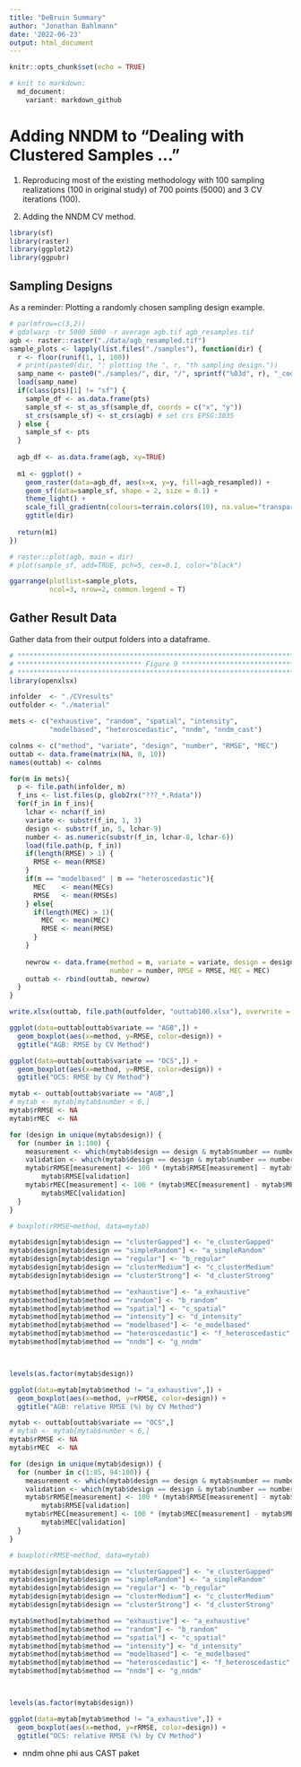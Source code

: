 ```yaml
---
title: "DeBruin Summary"
author: "Jonathan Bahlmann"
date: '2022-06-23'
output: html_document
---
```


```r
knitr::opts_chunk$set(echo = TRUE)
```

```r
# knit to markdown:
  md_document:
    variant: markdown_github
```

# Adding NNDM to "Dealing with Clustered Samples ..."

1. Reproducing most of the existing methodology with 100 sampling realizations (100 in original study) of 700 points (5000) and 3 CV iterations (100).

2. Adding the NNDM CV method.

```r
library(sf)
library(raster)
library(ggplot2)
library(ggpubr)
```

## Sampling Designs
As a reminder: Plotting a randomly chosen sampling design example.

```r
# par(mfrow=c(3,2))
# gdalwarp -tr 5000 5000 -r average agb.tif agb_resamples.tif
agb <- raster::raster("./data/agb_resampled.tif")
sample_plots <- lapply(list.files("./samples"), function(dir) {
  r <- floor(runif(1, 1, 100))
  # print(paste0(dir, ": plotting the ", r, "th sampling design."))
  samp_name <- paste0("./samples/", dir, "/", sprintf("%03d", r), "_coords", ".Rdata")
  load(samp_name)
  if(class(pts)[1] != "sf") {
    sample_df <- as.data.frame(pts)
    sample_sf <- st_as_sf(sample_df, coords = c("x", "y"))
    st_crs(sample_sf) <- st_crs(agb) # set crs EPSG:3035
  } else {
    sample_sf <- pts
  }
  
  agb_df <- as.data.frame(agb, xy=TRUE)
  
  m1 <- ggplot() + 
    geom_raster(data=agb_df, aes(x=x, y=y, fill=agb_resampled)) + 
    geom_sf(data=sample_sf, shape = 2, size = 0.1) + 
    theme_light() +
    scale_fill_gradientn(colours=terrain.colors(10), na.value="transparent") + #, na.value = "transparent") +
    ggtitle(dir)
  
  return(m1)
}) 

# raster::plot(agb, main = dir)
# plot(sample_sf, add=TRUE, pch=5, cex=0.1, color="black")
```

```r
ggarrange(plotlist=sample_plots,
          ncol=3, nrow=2, common.legend = T)
```

## Gather Result Data

Gather data from their output folders into a dataframe.

```r
# ************************************************************************
# ******************************* Figure 9 *******************************
# ************************************************************************
library(openxlsx)

infolder  <- "./CVresults"
outfolder <- "./material"

mets <- c("exhaustive", "random", "spatial", "intensity",
          "modelbased", "heteroscedastic", "nndm", "nndm_cast")

colnms <- c("method", "variate", "design", "number", "RMSE", "MEC")
outtab <- data.frame(matrix(NA, 0, 10))
names(outtab) <- colnms

for(m in mets){
  p <- file.path(infolder, m)
  f_ins <- list.files(p, glob2rx("???_*.Rdata"))
  for(f_in in f_ins){
    lchar <- nchar(f_in)
    variate <- substr(f_in, 1, 3)
    design <- substr(f_in, 5, lchar-9)
    number <- as.numeric(substr(f_in, lchar-8, lchar-6))
    load(file.path(p, f_in))
    if(length(RMSE) > 1) {
      RMSE <- mean(RMSE)
    }
    if(m == "modelbased" | m == "heteroscedastic"){
      MEC    <- mean(MECs)
      RMSE   <- mean(RMSEs)
    } else{
      if(length(MEC) > 1){
        MEC  <- mean(MEC)
        RMSE <- mean(RMSE)
      }
    }
    
    newrow <- data.frame(method = m, variate = variate, design = design,
                         number = number, RMSE = RMSE, MEC = MEC)
    outtab <- rbind(outtab, newrow)
  }
}

write.xlsx(outtab, file.path(outfolder, "outtab100.xlsx"), overwrite = T)
```


```r
ggplot(data=outtab[outtab$variate == "AGB",]) +
  geom_boxplot(aes(x=method, y=RMSE, color=design)) +
  ggtitle("AGB: RMSE by CV Method")

ggplot(data=outtab[outtab$variate == "OCS",]) +
  geom_boxplot(aes(x=method, y=RMSE, color=design)) +
  ggtitle("OCS: RMSE by CV Method")
```

```r
mytab <- outtab[outtab$variate == "AGB",]
# mytab <- mytab[mytab$number < 6,]
mytab$rRMSE <- NA
mytab$rMEC  <- NA

for (design in unique(mytab$design)) {
  for (number in 1:100) {
    measurement <- which(mytab$design == design & mytab$number == number)
    validation <- which(mytab$design == design & mytab$number == number & mytab$method == "exhaustive")
    mytab$rRMSE[measurement] <- 100 * (mytab$RMSE[measurement] - mytab$RMSE[validation])/
        mytab$RMSE[validation]
    mytab$rMEC[measurement] <- 100 * (mytab$MEC[measurement] - mytab$MEC[validation])/
        mytab$MEC[validation]
  }
}

# boxplot(rRMSE~method, data=mytab)

mytab$design[mytab$design == "clusterGapped"] <- "e_clusterGapped"
mytab$design[mytab$design == "simpleRandom"] <- "a_simpleRandom"
mytab$design[mytab$design == "regular"] <- "b_regular"
mytab$design[mytab$design == "clusterMedium"] <- "c_clusterMedium"
mytab$design[mytab$design == "clusterStrong"] <- "d_clusterStrong"

mytab$method[mytab$method == "exhaustive"] <- "a_exhaustive"
mytab$method[mytab$method == "random"] <- "b_random"
mytab$method[mytab$method == "spatial"] <- "c_spatial"
mytab$method[mytab$method == "intensity"] <- "d_intensity"
mytab$method[mytab$method == "modelbased"] <- "e_modelbased"
mytab$method[mytab$method == "heteroscedastic"] <- "f_heteroscedastic"
mytab$method[mytab$method == "nndm"] <- "g_nndm"



levels(as.factor(mytab$design))

ggplot(data=mytab[mytab$method != "a_exhaustive",]) +
  geom_boxplot(aes(x=method, y=rRMSE, color=design)) +
  ggtitle("AGB: relative RMSE (%) by CV Method")
```

```r
mytab <- outtab[outtab$variate == "OCS",]
# mytab <- mytab[mytab$number < 6,]
mytab$rRMSE <- NA
mytab$rMEC  <- NA

for (design in unique(mytab$design)) {
  for (number in c(1:85, 94:100)) {
    measurement <- which(mytab$design == design & mytab$number == number)
    validation <- which(mytab$design == design & mytab$number == number & mytab$method == "exhaustive")
    mytab$rRMSE[measurement] <- 100 * (mytab$RMSE[measurement] - mytab$RMSE[validation])/
        mytab$RMSE[validation]
    mytab$rMEC[measurement] <- 100 * (mytab$MEC[measurement] - mytab$MEC[validation])/
        mytab$MEC[validation]
  }
}

# boxplot(rRMSE~method, data=mytab)

mytab$design[mytab$design == "clusterGapped"] <- "e_clusterGapped"
mytab$design[mytab$design == "simpleRandom"] <- "a_simpleRandom"
mytab$design[mytab$design == "regular"] <- "b_regular"
mytab$design[mytab$design == "clusterMedium"] <- "c_clusterMedium"
mytab$design[mytab$design == "clusterStrong"] <- "d_clusterStrong"

mytab$method[mytab$method == "exhaustive"] <- "a_exhaustive"
mytab$method[mytab$method == "random"] <- "b_random"
mytab$method[mytab$method == "spatial"] <- "c_spatial"
mytab$method[mytab$method == "intensity"] <- "d_intensity"
mytab$method[mytab$method == "modelbased"] <- "e_modelbased"
mytab$method[mytab$method == "heteroscedastic"] <- "f_heteroscedastic"
mytab$method[mytab$method == "nndm"] <- "g_nndm"



levels(as.factor(mytab$design))

ggplot(data=mytab[mytab$method != "a_exhaustive",]) +
  geom_boxplot(aes(x=method, y=rRMSE, color=design)) +
  ggtitle("OCS: relative RMSE (%) by CV Method")
```

* nndm ohne phi aus CAST paket
